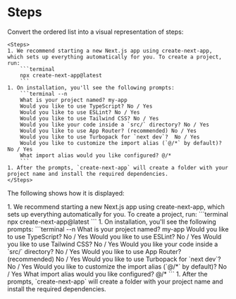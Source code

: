
# Steps

Convert the ordered list into a visual representation of steps:

````mdx
<Steps>
1. We recommend starting a new Next.js app using create-next-app, which sets up everything automatically for you. To create a project, run:
    ```terminal
    npx create-next-app@latest
    ```
1. On installation, you'll see the following prompts:
    ```terminal --n
    What is your project named? my-app
    Would you like to use TypeScript? No / Yes
    Would you like to use ESLint? No / Yes
    Would you like to use Tailwind CSS? No / Yes
    Would you like your code inside a `src/` directory? No / Yes
    Would you like to use App Router? (recommended) No / Yes
    Would you like to use Turbopack for `next dev`?  No / Yes
    Would you like to customize the import alias (`@/*` by default)? No / Yes
    What import alias would you like configured? @/*
    ```
1. After the prompts, `create-next-app` will create a folder with your project name and install the required dependencies.
</Steps>
````

 The following shows how it is displayed:

<Steps>
1. We recommend starting a new Next.js app using create-next-app, which sets up everything automatically for you. To create a project, run:
    ```terminal
    npx create-next-app@latest
    ```
1. On installation, you'll see the following prompts:
    ```terminal --n
    What is your project named? my-app
    Would you like to use TypeScript? No / Yes
    Would you like to use ESLint? No / Yes
    Would you like to use Tailwind CSS? No / Yes
    Would you like your code inside a `src/` directory? No / Yes
    Would you like to use App Router? (recommended) No / Yes
    Would you like to use Turbopack for `next dev`?  No / Yes
    Would you like to customize the import alias (`@/*` by default)? No / Yes
    What import alias would you like configured? @/*
    ```
1. After the prompts, `create-next-app` will create a folder with your project name and install the required dependencies.
</Steps>
